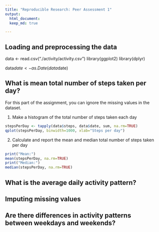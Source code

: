 ```yaml
---
title: "Reproducible Research: Peer Assessment 1"
output: 
  html_document:
  keep_md: true

---
```



## Loading and preprocessing the data
data <- read.csv("./activity/activity.csv")
library(ggplot2)
library(dplyr)

data$date <- as.Date(data$date)


## What is mean total number of steps taken per day?

For this part of the assignment, you can ignore the missing values in the dataset.

1. Make a histogram of the total number of steps taken each day

```r

stepsPerDay <- tapply(data$steps, data$date, sum, na.rm=TRUE)
qplot(stepsPerDay, binwidth=1000, xlab="Steps per day")

```

2. Calculate and report the mean and median total number of steps taken per day

```r
print("Mean:")
mean(stepsPerDay, na.rm=TRUE)
print("Median:")
median(stepsPerDay, na.rm=TRUE)

```

## What is the average daily activity pattern?



## Imputing missing values



## Are there differences in activity patterns between weekdays and weekends?
